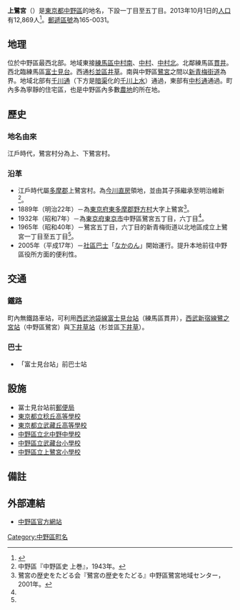 {{Pathnav|日本|東京都|中野區|frame=1}}
{{Infobox Settlement
|official_name = 上鷺宮
|native_name =
|settlement_type = [[町|町]]
|image_skyline =
|imagesize =
|image_caption =
|image_flag =
|image_seal =
| image_map =
| map_caption =
| pushpin_map =
|subdivision_type = [[國家|國家]]
|subdivision_name = [[File:Flag_of_Japan.svg|border]] [[日本|日本]]
|subdivision_type1 = [[都道府縣|都道府縣]]
|subdivision_name1 = [[File:Flag_of_Tokyo_Prefecture.svg|25px]] [[東京都|東京都]]
|subdivision_type2 = [[東京都區部|特別區]]
|subdivision_name2 = [[File:Flag_of_Nakano,_Tokyo.svg|25px]] [[中野區|中野區]]
|established_title =
|established_date =
|government_type =
|leader_title =
|leader_name =
|area_magnitude =
|area_total_sq_mi =
|area_total_km2 =
|area_land_sq_mi =
|area_land_km2 =
|area_urban_sq_mi =
|area_urban_km2 =
|area_metro_km2 =
|area_metro_sq_mi =
|population_as_of= 2013年（平成25年）10月1日
|population_footnotes = 
|population_total =
|population_urban =
|population_metro =
|population_density_sq_mi =
|population_density_km2 =
| timezone = [[日本標準時間|JST]]
| utc_offset = +9
|timezone_DST =
|utc_offset_DST =
|latd=|latm=|lats=|latNS=
|longd=|longm=|longs=|longEW=
|elevation_footnotes=
|elevation_m =
|elevation_ft =
|postal_code_type = [[郵遞區號|郵遞區號]]
|postal_code =165-0031
|area_code =
|website =
|footnotes =
}}
'''上鷺宮 '''（{{jpn|j=上鷺宮|hg=かみさぎのみや|rm=Kami-saginomiya|f=y}}）是[[東京都|東京都]][[中野區|中野區]]的地名，下設一丁目至五丁目。2013年10月1日的[[人口|人口]]有12,869人<ref>{{Cite web |url=http://www.city.tokyo-nakano.lg.jp/dept/101500/d015810_d/fil/chouchou201310.xls |title=中野区町丁別人口 平成25年（2013年）10月1日現在 |accessdate=2013-10-09 |archive-date=2015-06-10 |archive-url=https://web.archive.org/web/20150610201902/http://www.city.tokyo-nakano.lg.jp/dept/101500/d015810_d/fil/chouchou201310.xls |dead-url=no }}</ref>。[[郵遞區號|郵遞區號]]為165-0031。

== 地理 ==
位於中野區最西北部。地域東接[[練馬區|練馬區]][[中村南_(練馬區)|中村南]]、[[中村_(練馬區)|中村]]、[[中村北|中村北]]。北鄰練馬區[[貫井|貫井]]。西北臨練馬區[[富士見台_(練馬區)|富士見台]]。西通[[杉並區|杉並區]][[井草|井草]]。南與中野區[[鷺宮|鷺宮]]之間以[[東京都道440號落合井草線|新青梅街道]]為界。地域北部有[[東京都道439號椎名町上石神井線|千川通]]（下方是[[暗渠|暗渠]]化的[[千川上水|千川上水]]）通過，東部有[[東京都道427號瀨田貫井線|中杉通]]通過。町內多為寧靜的住宅區，也是中野區內多數[[農地|農地]]的所在地。

== 歷史 ==
=== 地名由來 ===
{{main|鷺宮#地名由來}}
江戶時代，鷺宮村分為上、下鷺宮村。

=== 沿革 ===
* 江戶時代屬[[多摩郡|多摩郡]]上鷺宮村。為[[今川直房|今川直房]]領地，並由其子孫繼承至明治維新<ref>中野區『中野區史 上巻』，1943年。</ref>。
* 1889年（明治22年）－為[[東京府|東京府]][[東多摩郡|東多摩郡]][[野方町|野方村]]大字上鷺宮<ref name=rekishi>鷺宮の歴史をたどる会『鷺宮の歴史をたどる』中野區鷺宮地域センター，2001年。</ref>。
* 1932年（昭和7年）－為[[東京府|東京府]][[東京市|東京市]]中野區鷺宮五丁目，六丁目<ref name=rekishi />。
* 1965年（昭和40年）－鷺宮五丁目，六丁目的新青梅街道以北地區成立上鷺宮一丁目至五丁目<ref name=rekishi />。
* 2005年（平成17年）－[[社區巴士|社區巴士]]「[[なかのん|なかのん]]」開始運行。提升本地前往中野區役所方面的便利性。

== 交通 ==
=== 鐵路 ===
町內無鐵路車站，可利用[[西武池袋線|西武池袋線]][[富士見台站|富士見台站]]（練馬區貫井），[[西武新宿線|西武新宿線]][[鷺之宮站|鷺之宮站]]（中野區鷺宮）與[[下井草站|下井草站]]（杉並區[[下井草|下井草]]）。

=== 巴士 ===
* 「富士見台站」前巴士站

== 設施 ==
* 冨士見台站前[[郵便局|郵便局]]
* [[東京都立稔丘高等學校|東京都立稔丘高等學校]]
* [[東京都立武藏丘高等學校|東京都立武藏丘高等學校]]
* [[中野區立北中野中學校|中野區立北中野中學校]]
* [[中野區立武藏台小學校|中野區立武藏台小學校]]
* [[中野區立上鷺宮小學校|中野區立上鷺宮小學校]]

== 備註 ==
{{reflist}}

== 外部連結 ==
* [http://www.city.tokyo-nakano.lg.jp/ 中野區官方網站]{{Wayback|url=http://www.city.tokyo-nakano.lg.jp/ |date=20201204103920 }}

{{中野區的町名}}

{{DEFAULTSORT:Kami-Saginomiya}}
[[Category:中野區町名|Category:中野區町名]]